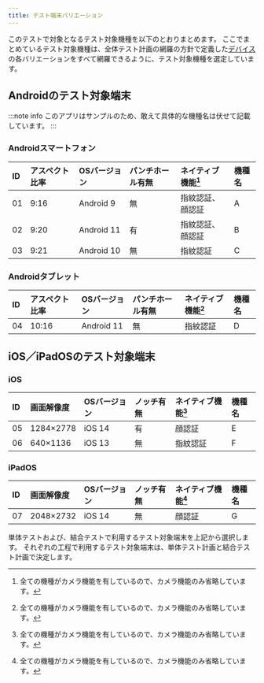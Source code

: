 ```yaml
---
title: テスト端末バリエーション
---
```


このテストで対象となるテスト対象機種を以下のとおりまとめます。
ここでまとめているテスト対象機種は、全体テスト計画の網羅の方針で定義した[デバイス](test-all-planning.mdx#デバイス)の各バリエーションをすべて網羅できるように、テスト対象機種を選定しています。

## Androidのテスト対象端末

:::note info
このアプリはサンプルのため、敢えて具体的な機種名は伏せて記載しています。
:::

### Androidスマートフォン

| ID | アスペクト比率 | OSバージョン | パンチホール有無 | ネイティブ機能[^1] | 機種名 |
| :--- | :--- | :--- | :--- | :--- | :--- |
| 01 | 9:16 | Android 9 | 無 | 指紋認証、顔認証 | A |
| 02 | 9:20 | Android 11 | 有 | 指紋認証、顔認証 | B |
| 03 | 9:21 | Android 10 | 無 | 指紋認証 | C |

### Androidタブレット

| ID | アスペクト比率 | OSバージョン | パンチホール有無 | ネイティブ機能[^1] | 機種名 |
| :--- | :--- | :--- | :--- | :--- | :--- |
| 04 | 10:16 | Android 11 | 無 | 指紋認証 | D |

## iOS／iPadOSのテスト対象端末

### iOS

| ID | 画面解像度 | OSバージョン | ノッチ有無 | ネイティブ機能[^1] | 機種名 |
| :--- | :--- | :--- | :--- | :--- | :--- |
| 05 | 1284×2778 | iOS 14 | 有 | 顔認証 | E |
| 06 | 640×1136 | iOS 13 | 無 | 指紋認証 | F |

### iPadOS

| ID | 画面解像度 | OSバージョン | ノッチ有無 | ネイティブ機能[^1] | 機種名 |
| :--- | :--- | :--- | :--- | :--- | :--- |
| 07 | 2048×2732 | iOS 14 | 無 | 顔認証 | G |

単体テストおよび、結合テストで利用するテスト対象端末を上記から選択します。
それぞれの工程で利用するテスト対象端末は、単体テスト計画と結合テスト計画で決定します。

[^1]:全ての機種がカメラ機能を有しているので、カメラ機能のみ省略しています。
